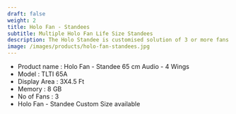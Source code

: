 ---
draft: false
weight: 2
title: Holo Fan - Standees 
subtitle: Multiple Holo Fan Life Size Standees
description: The Holo Standee is customised solution of 3 or more fans creating a real life figure display. It is a complete integrated 3D Holographic Display system which combines technology, physics and engineering to create mesmerizing 3D content that appears to be floating in mid air. The device itself works using 2/4 spinning rays, equipped with LED lights that produce a 3D holographic display when the rays spins at 700/1000 revolutions per minute . This technology is best suited to display your logo, products combined with 2D/3D animations and effects, text information etc. 
image: /images/products/holo-fan-standees.jpg
---

- Product name	: Holo Fan - Standee	65 cm Audio - 4 Wings
- Model	: TLTI 65A
- Display Area	: 3X4.5 Ft
- Memory	: 8 GB
- No of Fans : 3
- Holo Fan - Standee	Custom Size	available